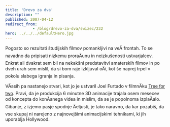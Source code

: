 ```yaml
---
title: 'Drevo za dva'
description: ""
published: 2007-04-12
redirect_from: 
            - /blog/drevo-za-dva/swizec/232
hero: ../../../defaultHero.jpg
---
```

Pogosto so rezultati študijskih filmov pomankljivi na veÄ frontah. To se navadno da pripisati nizkemu proraÄunu in neizkušenosti ustvarjalcev. Enkrat ali dvakrat sem bil na nekakšni predstavitvi amaterskih filmov in po dveh urah sem mislil, da si bom raje izkljuval oÄi, kot še naprej trpel v pokolu slabega igranja in pisanja.

VÄasih pa nastanejo stvari, kot jo je ustvaril Joel Furtado v filmnÄku [Tree for two](http://joelfurtado.com/). Pravi, da je produkcija 6 minutne 3D animacije trajala osem mesecev od koncepta do konÄanega videa in mislim, da se je popolnoma izplaÄalo. Gibanje, z izjemo pasje spodnje Äeljusti, je tako naravno, da kar pozabiš, da vse skupaj ni narejeno z najnovejšimi animacijskimi tehnikami, ki jih uporablja Hollywood.

